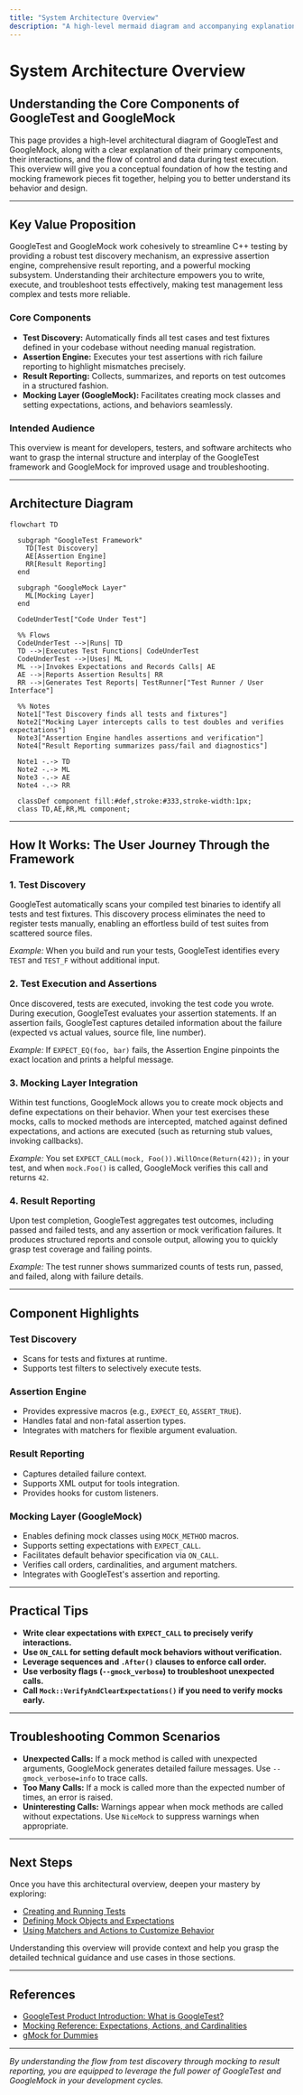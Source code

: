 ```yaml
---
title: "System Architecture Overview"
description: "A high-level mermaid diagram and accompanying explanation detailing the main components of GoogleTest and GoogleMock (test discovery, assertion engines, result reporting, and mocking layer), their relationships, and the typical flow of data and control through the framework during test execution."
---
```


# System Architecture Overview

## Understanding the Core Components of GoogleTest and GoogleMock

This page provides a high-level architectural diagram of GoogleTest and GoogleMock, along with a clear explanation of their primary components, their interactions, and the flow of control and data during test execution. This overview will give you a conceptual foundation of how the testing and mocking framework pieces fit together, helping you to better understand its behavior and design.

---

## Key Value Proposition

GoogleTest and GoogleMock work cohesively to streamline C++ testing by providing a robust test discovery mechanism, an expressive assertion engine, comprehensive result reporting, and a powerful mocking subsystem. Understanding their architecture empowers you to write, execute, and troubleshoot tests effectively, making test management less complex and tests more reliable.

### Core Components

- **Test Discovery:** Automatically finds all test cases and test fixtures defined in your codebase without needing manual registration.
- **Assertion Engine:** Executes your test assertions with rich failure reporting to highlight mismatches precisely.
- **Result Reporting:** Collects, summarizes, and reports on test outcomes in a structured fashion.
- **Mocking Layer (GoogleMock):** Facilitates creating mock classes and setting expectations, actions, and behaviors seamlessly.

### Intended Audience

This overview is meant for developers, testers, and software architects who want to grasp the internal structure and interplay of the GoogleTest framework and GoogleMock for improved usage and troubleshooting.

---

## Architecture Diagram

```mermaid
flowchart TD

  subgraph "GoogleTest Framework"
    TD[Test Discovery]
    AE[Assertion Engine]
    RR[Result Reporting]
  end

  subgraph "GoogleMock Layer"
    ML[Mocking Layer]
  end

  CodeUnderTest["Code Under Test"]

  %% Flows
  CodeUnderTest -->|Runs| TD
  TD -->|Executes Test Functions| CodeUnderTest
  CodeUnderTest -->|Uses| ML
  ML -->|Invokes Expectations and Records Calls| AE
  AE -->|Reports Assertion Results| RR
  RR -->|Generates Test Reports| TestRunner["Test Runner / User Interface"]

  %% Notes
  Note1["Test Discovery finds all tests and fixtures"]
  Note2["Mocking Layer intercepts calls to test doubles and verifies expectations"]
  Note3["Assertion Engine handles assertions and verification"]
  Note4["Result Reporting summarizes pass/fail and diagnostics"]

  Note1 -.-> TD
  Note2 -.-> ML
  Note3 -.-> AE
  Note4 -.-> RR

  classDef component fill:#def,stroke:#333,stroke-width:1px;
  class TD,AE,RR,ML component;
```

---

## How It Works: The User Journey Through the Framework

### 1. Test Discovery

GoogleTest automatically scans your compiled test binaries to identify all tests and test fixtures. This discovery process eliminates the need to register tests manually, enabling an effortless build of test suites from scattered source files.

*Example:* When you build and run your tests, GoogleTest identifies every `TEST` and `TEST_F` without additional input.

### 2. Test Execution and Assertions

Once discovered, tests are executed, invoking the test code you wrote. During execution, GoogleTest evaluates your assertion statements. If an assertion fails, GoogleTest captures detailed information about the failure (expected vs actual values, source file, line number).

*Example:* If `EXPECT_EQ(foo, bar)` fails, the Assertion Engine pinpoints the exact location and prints a helpful message.

### 3. Mocking Layer Integration

Within test functions, GoogleMock allows you to create mock objects and define expectations on their behavior. When your test exercises these mocks, calls to mocked methods are intercepted, matched against defined expectations, and actions are executed (such as returning stub values, invoking callbacks).

*Example:* You set `EXPECT_CALL(mock, Foo()).WillOnce(Return(42));` in your test, and when `mock.Foo()` is called, GoogleMock verifies this call and returns `42`.

### 4. Result Reporting

Upon test completion, GoogleTest aggregates test outcomes, including passed and failed tests, and any assertion or mock verification failures. It produces structured reports and console output, allowing you to quickly grasp test coverage and failing points.

*Example:* The test runner shows summarized counts of tests run, passed, and failed, along with failure details.

---

## Component Highlights

### Test Discovery

- Scans for tests and fixtures at runtime.
- Supports test filters to selectively execute tests.

### Assertion Engine

- Provides expressive macros (e.g., `EXPECT_EQ`, `ASSERT_TRUE`).
- Handles fatal and non-fatal assertion types.
- Integrates with matchers for flexible argument evaluation.

### Result Reporting

- Captures detailed failure context.
- Supports XML output for tools integration.
- Provides hooks for custom listeners.

### Mocking Layer (GoogleMock)

- Enables defining mock classes using `MOCK_METHOD` macros.
- Supports setting expectations with `EXPECT_CALL`.
- Facilitates default behavior specification via `ON_CALL`.
- Verifies call orders, cardinalities, and argument matchers.
- Integrates with GoogleTest's assertion and reporting.

---

## Practical Tips

- **Write clear expectations with `EXPECT_CALL` to precisely verify interactions.**
- **Use `ON_CALL` for setting default mock behaviors without verification.**
- **Leverage sequences and `.After()` clauses to enforce call order.**
- **Use verbosity flags (`--gmock_verbose`) to troubleshoot unexpected calls.**
- **Call `Mock::VerifyAndClearExpectations()` if you need to verify mocks early.**

---

## Troubleshooting Common Scenarios

- **Unexpected Calls:** If a mock method is called with unexpected arguments, GoogleMock generates detailed failure messages. Use `--gmock_verbose=info` to trace calls.
- **Too Many Calls:** If a mock is called more than the expected number of times, an error is raised.
- **Uninteresting Calls:** Warnings appear when mock methods are called without expectations. Use `NiceMock` to suppress warnings when appropriate.

---

## Next Steps

Once you have this architectural overview, deepen your mastery by exploring:

- [Creating and Running Tests](/api-reference/core-apis/test-creation)
- [Defining Mock Objects and Expectations](/api-reference/mocking/mock-objects)
- [Using Matchers and Actions to Customize Behavior](/api-reference/mocking/mock-expectations-actions)

Understanding this overview will provide context and help you grasp the detailed technical guidance and use cases in those sections.

---

## References

- [GoogleTest Product Introduction: What is GoogleTest?](/overview/product-introduction/what-is-googletest)
- [Mocking Reference: Expectations, Actions, and Cardinalities](/api-reference/mocking/mock-expectations-actions)
- [gMock for Dummies](https://google.github.io/googletest/gmock_for_dummies.html)

---

*By understanding the flow from test discovery through mocking to result reporting, you are equipped to leverage the full power of GoogleTest and GoogleMock in your development cycles.*